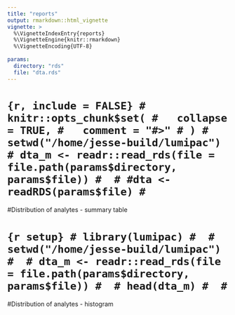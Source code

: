 ```yaml
---
title: "reports"
output: rmarkdown::html_vignette
vignette: >
  %\VignetteIndexEntry{reports}
  %\VignetteEngine{knitr::rmarkdown}
  %\VignetteEncoding{UTF-8}
  
params:
  directory: "rds"
  file: "dta.rds"
---
```


# ```{r, include = FALSE}
# knitr::opts_chunk$set(
#   collapse = TRUE,
#   comment = "#>"
# )
# setwd("/home/jesse-build/lumipac")
# dta_m <- readr::read_rds(file = file.path(params$directory, params$file))
# 
# #dta <- readRDS(params$file)
# ```

#Distribution of analytes - summary table

# ```{r setup}
# library(lumipac)
# 
# setwd("/home/jesse-build/lumipac")
# 
# dta_m <- readr::read_rds(file = file.path(params$directory, params$file))
# 
# head(dta_m)
# 
# ```


#Distribution of analytes - histogram


```r



```




```r

```

